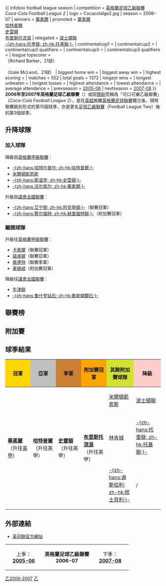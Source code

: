 {{noteta|G1=足球|G2=FAcup}}
{{ infobox football league season
| competition                = [[英格蘭足球乙級聯賽|英格蘭足球乙級聯賽]]<br />''Coca-Cola Football League 2''
| logo                       = Cocacolalge2.jpg
| season                     = 2006–07
| winners                    = [[沃尔索尔足球俱乐部|華素爾]]
| promoted                   = [[沃尔索尔足球俱乐部|華素爾]]<br />[[哈特尔普尔联足球俱乐部|哈特普爾]]<br />[[斯温登足球俱乐部|史雲頓]]<br />[[布里斯托尔流浪者足球俱乐部|布里斯托流浪]]
| relegated                  = [[波士頓聯足球會|波士頓聯]]<br />[[托奎联足球俱乐部|-{zh-hans:托奎联; zh-hk:托基聯;}-]]
| continentalcup1            = 
| continentalcup2            = 
| continentalcup2 qualifiers = 
| continentalcup3            = 
| continentalcup3 qualifiers = 
| league topscorer           = {{flagicon|ENG}} {{link-en|理查德·巴克|Richard Barker (footballer born 1975)}}<br />（Richard Barker，21球）<br />{{flagicon|ENG}} {{link-en|伊扎勒·迈克莱奥德|Izale McLeod}}<br />（Izale McLeod，21球）
| biggest home win           = 
| biggest away win           = 
| highest scoring            = 
| matches                    = 552
| total goals                = 1372
| longest wins               = 
| longest unbeaten           = 
| longest losses             = 
| highest attendance         = 
| lowest attendance          = 
| average attendance         = 
| prevseason                 = [[2005年至2006年英格蘭足球乙級聯賽|2005-06]]
| nextseason                 = [[2007年至2008年英格蘭足球乙級聯賽|2007-08]]
}}
'''2006年至2007年英格蘭足球乙級聯賽'''（{{lang-en|'''Football League Two 2006–07'''}}）或因[[贊助|贊助]]而稱為「可口可樂乙級聯賽」（''Coca-Cola Football League 2''），是在[[英超|英超]]脫離[[英格蘭足球聯賽|英格蘭足球聯賽]]獨立後，現時聯賽級別形式的第15個球季，亦是更名[[英格蘭足球乙級聯賽|足球乙級聯賽]]（Football League Two）後的第3個球季。

== 升降球隊 ==
=== 加入球隊 ===
降級自[[英格蘭足球甲級聯賽|英格蘭甲級聯賽]]：
*[[哈特尔普尔联足球俱乐部|-{zh-hans:哈特尔普尔; zh-hk:哈特普爾;}-]]
*[[米尔顿凯恩斯足球俱乐部|米爾頓凱恩斯]]
*[[斯温登足球俱乐部|-{zh-hans:斯温登; zh-hk:史雲頓;}-]]
*[[沃尔索尔足球俱乐部|-{zh-hans:沃尔索尔; zh-hk:華素爾;}-]]

升級自[[英格蘭足球議會全國聯賽|議會全國聯賽]]：
*[[艾宁顿斯坦利足球俱乐部|-{zh-hans:艾宁顿; zh-hk:阿克寧頓;}-]]（聯賽冠軍）
*[[靴尔福特联足球俱乐部|-{zh-hans:靴尔福特; zh-hk:赫里福特聯;}-]]（附加賽冠軍）

=== 離開球隊 ===
升級往[[英格蘭足球甲級聯賽|英格蘭甲級聯賽]]：
*[[卡莱尔联足球俱乐部|卡素爾]]（聯賽冠軍）
*[[北安普顿足球俱乐部|諾咸頓]]（聯賽亞軍）
*[[莱顿东方足球俱乐部|奧連特]]（聯賽季軍）
*[[切尔滕汉姆足球俱乐部|車頓咸]]（附加賽冠軍）

降級往[[英格蘭足球議會全國聯賽|議會全國聯賽]]：
*[[牛津联足球俱乐部|牛津聯]]
*[[鲁什登钻石足球俱乐部|-{zh-hans:鲁什登钻石; zh-hk:魯斯頓鑽石;}-]]

== 聯賽榜 ==
{{Fb_cl_header |promoted=y }}
{{Fb cl team |p=1  |t=	Walsall	        |w=25	|d=14	|l=7	|gf=66	|ga=34|bc=#D0F0C0|champion=y|promoted=y}}
{{Fb cl2 qr |promotion=y |rows=3 |s=2007–08 |c=League One}}
{{Fb cl team |p=2  |t=	Hartlepool United|w=26	|d=10	|l=10	|gf=65	|ga=40|bc=#D0F0C0|promoted=y}}
{{Fb cl team |p=3  |t=	Swindon Town	|w=25	|d=10	|l=11	|gf=58	|ga=38|bc=#D0F0C0|promoted=y}}
{{Fb cl team |p=4  |t=	MK Dons	        |w=25	|d=9	|l=12	|gf=76	|ga=58|bc=#D1E231}}
{{Fb cl2 qr |qualification=y |rows=4 |s=2006–07 |c=League Two Playoffs}}
{{Fb cl team |p=5  |t=	Lincoln City	|w=21	|d=11	|l=14	|gf=70	|ga=59|bc=#D1E231}}
{{Fb cl team |p=6  |t=	Bristol Rovers	|w=20	|d=12	|l=14	|gf=49	|ga=42|bc=#D1E231|playoffwinner=y|promoted=y}}
{{Fb cl team |p=7  |t=	Shrewsbury Town	|w=18	|d=17	|l=11	|gf=68	|ga=46|bc=#D1E231}}
{{Fb cl team |p=8  |t=	Stockport County|w=21	|d=8	|l=17	|gf=65	|ga=54	}}
{{Fb cl team |p=9  |t=	Rochdale	|w=18	|d=12	|l=16	|gf=70	|ga=50	}}
{{Fb cl team |p=10  |t=	Peterborough United|w=18|d=11	|l=17	|gf=70	|ga=61	}}
{{Fb cl team |p=11  |t=	Darlington	|w=17	|d=14	|l=15	|gf=52	|ga=56	}}
{{Fb cl team |p=12  |t=	Wycombe Wanderers|w=16	|d=14	|l=16	|gf=52	|ga=47	}}
{{Fb cl team |p=13  |t=	Notts County	|w=16	|d=14	|l=16	|gf=55	|ga=53	}}
{{Fb cl team |p=14  |t=	Barnet	        |w=16	|d=11	|l=19	|gf=55	|ga=70	}}
{{Fb cl team |p=15  |t=	Grimsby Town	|w=17	|d=8	|l=21	|gf=57	|ga=73	}}
{{Fb cl team |p=16  |t=	Hereford United	|w=14	|d=13	|l=19	|gf=45	|ga=53	}}
{{Fb cl team |p=17  |t=	Mansfield Town	|w=14	|d=12	|l=20	|gf=58	|ga=63	}}
{{Fb cl team |p=18  |t=	Chester City	|w=13	|d=14	|l=19	|gf=40	|ga=48	}}
{{Fb cl team |p=19  |t=	Wrexham	        |w=13	|d=12	|l=21	|gf=43	|ga=65	}}
{{Fb cl team |p=20  |t=	Accrington Stanley|w=13	|d=11	|l=22	|gf=70	|ga=81	}}
{{Fb cl team |p=21  |t=	Bury	        |w=13	|d=11	|l=22	|gf=46	|ga=61	}}
{{Fb cl team |p=22  |t=	Macclesfield Town|w=12	|d=12	|l=22	|gf=55	|ga=77	}}
{{Fb cl team |p=23  |t=	Boston United	|w=12	|d=10	|l=24	|gf=51	|ga=80|bc=#FFCCCC|relegated=y|dp=10|pn=*}}
{{Fb cl2 qr |relegation=y |rows=2 |s=2007–08 |c=Conference National }}
{{Fb cl team |p=24  |t=	Torquay United	|w=7	|d=14	|l=25	|gf=36	|ga=63|bc=#FFCCCC|relegated=y}}
{{Fb_cl_footer |u=2011-11-7 |s=[http://www.football-league.co.uk/page/DivisionalLeagueTable/0,,10794~200626,00.html 英格蘭足球聯賽]|nt=<sup>*</sup> [[波士頓聯足球會|波士頓聯]]因債務重組被扣減10分，更被罰降班至[[英格蘭足球議會北部聯賽|議會北部聯賽]]。 }}

== 附加賽 ==
{{ConfPlayoff | RD1=準決賽
| RD2=決賽
| RD1-seed1=4
| RD1-team1= [[米尔顿凯恩斯足球俱乐部|米爾頓凱恩斯]]
| RD1-score1-1=0
| RD1-score1-2=1
| RD1-score1-A=1
| RD1-seed2='''7'''
| RD1-team2='''[[谢斯伯利足球俱乐部|-{zh-hans:谢斯伯利; zh-hk:梳士貝利;}-]]'''
| RD1-score2-1=0
| RD1-score2-2=2
| RD1-score2-A='''2'''
| RD1-seed3=5
| RD1-team3=[[林肯城足球俱乐部|林肯城]]
| RD1-score3-1=1
| RD1-score3-2=3
| RD1-score3-A=4
| RD1-seed4='''6'''
| RD1-team4='''[[布里斯托尔流浪者足球俱乐部|布里斯托流浪]]'''
| RD1-score4-1=2
| RD1-score4-2=5
| RD1-score4-A='''7'''
| RD2-seed1=7
| RD2-team1=[[谢斯伯利足球俱乐部|-{zh-hans:谢斯伯利; zh-hk:梳士貝利;}-]]
| RD2-score1=1
| RD2-seed2='''6'''
| RD2-team2='''[[布里斯托尔流浪者足球俱乐部|布里斯托流浪]]'''
| RD2-score2='''3'''
}}

== 球季結果 ==
{| class="wikitable" style="text-align:center"
!style="background:gold;" width=150| 冠軍
!style="background:silver;" width=150| 亞軍
!style="background:#CD7F32;" width=150| 季軍
!style="background:orange;" width=150| 附加賽冠軍
!style="background:#D1E231;" width=150| 其餘附加賽球隊
!style="background:#FFCCCC;" width=150| 降級
|-
| rowspan=3|'''[[沃尔索尔足球俱乐部|華素爾]]'''<br />（升往[[英甲|英甲]]）
| rowspan=3|'''[[哈特尔普尔联足球俱乐部|哈特普爾]]'''<br />（升往英甲）
| rowspan=3|'''[[斯温登足球俱乐部|史雲頓]]'''<br />（升往英甲）
| rowspan=3|'''[[布里斯托尔流浪者足球俱乐部|布里斯托流浪]]'''<br />（升往英甲）
| [[米尔顿凯恩斯足球俱乐部|米爾頓凱恩斯]]
| [[波士頓聯足球會|波士頓聯]] 
|-
| [[林肯城足球俱乐部|林肯城]]
| [[托奎联足球俱乐部|-{zh-hans:托奎联; zh-hk:托基聯;}-]]
|-
| [[谢斯伯利足球俱乐部|-{zh-hans:谢斯伯利; zh-hk:梳士貝利;}-]]
| /
|}

== 外部連結 ==
*[https://web.archive.org/web/20080724083257/http://www.football-league.premiumtv.co.uk/page/ChampionshipHome/ 英冠聯官方網站]

{|border="2" align="center"
|width="30%" align="center"|上季：<br />'''[[2005年至2006年英格蘭足球乙級聯賽|2005-06]]'''<br />
|width="40%" align="center"|'''英格蘭足球乙級聯賽'''<br />'''2006-07'''<br />
|width="30%" align="center"|下季：<br />'''[[2007年至2008年英格蘭足球乙級聯賽|2007-08]]'''<br />
|}

{{英格蘭足球乙級聯賽_(2006-07)}}
{{英格蘭足球乙級聯賽賽季}}

[[Category:2006年至2007年本土足球聯賽|乙2006-2007]]
[[Category:英格蘭足球聯賽|乙]]